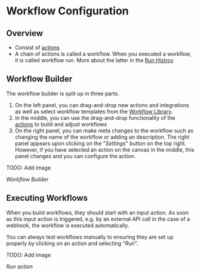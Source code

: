 # Workflow Configuration

## Overview
- Consist of [actions](/actions/configuration)
- A chain of actions is called a workflow. When you executed a workflow, it is called workflow run. More about the latter in the [Run Histroy](/workflows/run_history)



## Workflow Builder
The workflow builder is split up in three parts. 
1. On the left panel, you can drag-and-drop new actions and integrations as well as select workflow templates from the [Workflow Library](/workflows/workflow_library).
2. In the middle, you can use the drag-and-drop functionality of the [actions](/actions/configuration) to build and adjust workflows 
3. On the right panel, you can make meta changes to the workflow such as changing the name of the workflow or adding an description. The right panel appears upon clicking on the "*Settings*" button on the top right.
However, if you have selected an action on the canvas in the middle, this panel changes and you can configure the action.

TODO: Add image

*Workflow Builder*

## Executing Workflows
When you build workflows, they should start with an input action. As soon as this input action is triggered, e.g. by an external API call in the case of a webhook, 
the workflow is executed automatically. 

You can always test workflows manually to ensuring they are set up properly by clicking on an action and selecting "*Run*".

TODO: Add image 

*Run action*












